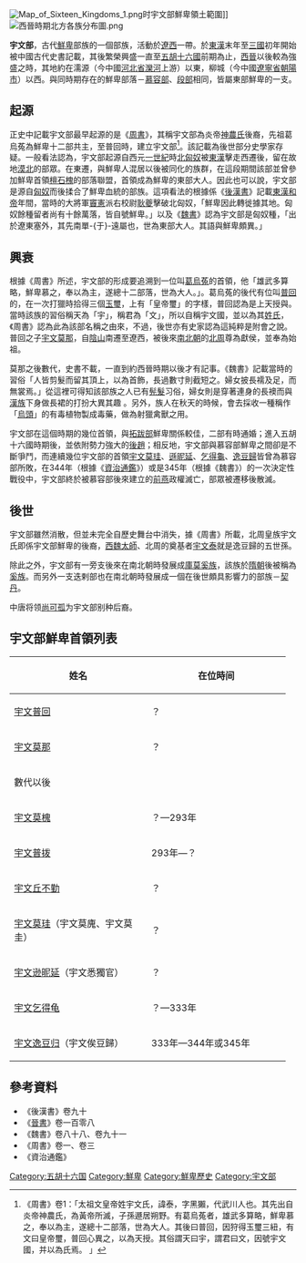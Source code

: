 [[File:Map_of_Sixteen_Kingdoms_1.png|thumb]]时宇文部鮮卑領土範圍]]
[[File:西晉時期北方各族分布圖.png|thumb]]

'''宇文部'''，古代[[鮮卑|鮮卑]]部族的一個部族，活動於[[遼西|遼西]]一帶。於[[東漢|東漢]]末年至[[三國|三國]]初年開始被中國古代史書記載，其後繁榮興盛一直至[[五胡十六國|五胡十六國]]前期為止，[[西晉|西晉]]以後較為強盛之時，其地約在濡源（今中國[[河北省|河北省]][[灤河|灤河]]上游）以東，柳城（今中國[[遼寧省|遼寧省]][[朝陽市|朝陽市]]）以西。與同時期存在的鮮卑部落－[[慕容部|慕容部]]、[[段部|段部]]相同，皆屬東部鮮卑的一支。

== 起源 ==
正史中記載宇文部最早起源的是《[[周書|周書]]》，其稱宇文部為炎帝[[神農氏|神農氏]]後裔，先祖葛烏菟為鮮卑十二部共主，至普回時，建立宇文部<ref>《周書》卷1：「太祖文皇帝姓宇文氏，諱泰，字黑獺，代武川人也。其先出自炎帝神農氏，為黃帝所滅，子孫遯居朔野。有葛烏菟者，雄武多算略，鮮卑慕之，奉以為主，遂總十二部落，世為大人。其後曰普回，因狩得玉璽三紐，有文曰皇帝璽，普回心異之，以為天授。其俗謂天曰宇，謂君曰文，因號宇文國，并以為氏焉。 」</ref>。該記載為後世部分史學家存疑。一般看法認為，宇文部起源自西元[[一世紀|一世紀]]時[[北匈奴|北匈奴]]被[[東漢|東漢]]擊走西遷後，留在故地[[漠北|漠北]]的部眾。在東遷，與鮮卑人混居以後被同化的族群，在這段期間該部並曾參加鮮卑首領[[檀石槐|檀石槐]]的部落聯盟，首領成為鮮卑的東部大人。因此也可以說，宇文部是源自[[匈奴|匈奴]]而後揉合了鮮卑血統的部族。這項看法的根據係《[[後漢書|後漢書]]》記載[[漢和帝|東漢和帝]]年間，當時的大將軍[[竇憲|竇憲]]派右校尉[[耿夔|耿夔]]擊破北匈奴，「鮮卑因此轉徙據其地。匈奴餘種留者尚有十餘萬落，皆自號鮮卑。」以及《[[魏書|魏書]]》認為宇文部是匈奴種，「出於遼東塞外，其先南單-{于}-遠屬也，世為東部大人。其語與鮮卑頗異。」

== 興衰 ==
根據《周書》所述，宇文部的形成要追溯到一位叫[[葛烏菟|葛烏菟]]的首領，他「雄武多算略，鮮卑慕之，奉以為主，遂總十二部落，世為大人。」。葛烏菟的後代有位叫[[宇文普回|普回]]的，在一次打獵時拾得三個[[玉璽|玉璽]]，上有「皇帝璽」的字樣，普回認為是上天授與。當時該族的習俗稱天為「宇」，稱君為「文」，所以自稱宇文國，並以為其[[姓氏|姓氏]]，《周書》認為此為該部名稱之由來，不過，後世亦有史家認為這純粹是附會之說。普回之子[[宇文莫那|宇文莫那]]，自[[陰山|陰山]]南遷至遼西，被後來[[南北朝|南北朝]]的[[北周|北周]]尊為獻侯，並奉為始祖。

莫那之後數代，史書不載，一直到約西晉時期以後才有記事。《魏書》記載當時的習俗「人皆剪髮而留其頂上，以為首飾，長過數寸則截短之。婦女披長襦及足，而無裳焉。」從這裡可得知該部族之人已有[[髡髮|髡髮]]习俗，婦女則是穿著連身的長襖而與[[漢族|漢族]]下身做長裙的打扮大異其趣<!--可能有人會對這幾句的翻譯有不同看法，請不吝指正-->。另外，族人在秋天的時候，會去採收一種稱作「[[烏頭屬|烏頭]]」的有毒植物製成毒藥，做為射獵禽獸之用。

宇文部在這個時期的幾位首領，與[[拓跋部|拓跋部]]鮮卑關係較佳，二部有時通婚；進入五胡十六國時期後，並依附勢力強大的[[後趙|後趙]]；相反地，宇文部與慕容部鮮卑之間卻是不斷爭鬥，而連續幾位宇文部的首領[[宇文莫珪|宇文莫珪]]、[[宇文遜昵延|遜昵延]]、[[宇文乞得龜|乞得龜]]、[[宇文逸豆歸|逸豆歸]]皆曾為慕容部所敗，在344年（根據《[[資治通鑑|資治通鑑]]》）或是345年（根據《魏書》）的一次決定性戰役中，宇文部終於被慕容部後來建立的[[前燕|前燕]]政權滅亡，部眾被遷移後散滅。

== 後世 ==
宇文部雖然消散，但並未完全自歷史舞台中消失，據《周書》所載，北周皇族宇文氏即係宇文部鮮卑的後裔，[[西魏|西魏]][[太師|太師]]、北周的奠基者[[宇文泰|宇文泰]]就是逸豆歸的五世孫。

除此之外，宇文部有一旁支後來在南北朝時發展成[[庫莫奚族|庫莫奚族]]，該族於[[隋朝|隋朝]]後被稱為[[奚族|奚族]]。而另外一支迭剌部也在南北朝時發展成一個在後世頗具影響力的部族－[[契丹|契丹]]。

中唐将领[[尚可孤|尚可孤]]为宇文部别种后裔。

== 宇文部鮮卑首領列表 ==
{{main|北周皇帝世系图}}
{| border="1" cellpadding="2" style="margin: 0 0 1em 1em; background: #ffffff; border: 1px #aaaaaa solid; border-collapse: collapse; "
!width="225" bgcolor=green|姓名
!width="228" bgcolor=red|在位時间
|-align="center"
|[[宇文普回|宇文普回]]
|？
|-align="center"
|[[宇文莫那|宇文莫那]]
|？
|-align="center"
|colspan="2"|數代以後
|-align="center"
|[[宇文莫槐|宇文莫槐]]
|？—293年
|-align="center"
|[[宇文普拨|宇文普拨]]
|293年—？
|-align="center"
|[[宇文丘不勤|宇文丘不勤]]
|？
|-align="center"
|[[宇文莫珪|宇文莫珪]]（宇文莫廆、宇文莫圭）
|？
|-align="center"
|[[宇文逊昵延|宇文逊昵延]]（宇文悉獨官）
|？
|-align="center"
|[[宇文乞得龟|宇文乞得龟]]
|？—333年
|-align="center"
|[[宇文逸豆归|宇文逸豆归]]（宇文俟豆歸）
|333年—344年或345年
|}

== 參考資料 ==
* 《後漢書》卷九十
* 《[[晉書|晉書]]》卷一百零八
* 《魏書》卷八十八、卷九十一
* 《周書》卷一、卷三
* 《資治通鑑》

{{五胡十六國}}
[[Category:五胡十六国|Category:五胡十六国]]
[[Category:鮮卑|Category:鮮卑]]
[[Category:鮮卑歷史|Category:鮮卑歷史]]
[[Category:宇文部|Category:宇文部]]
